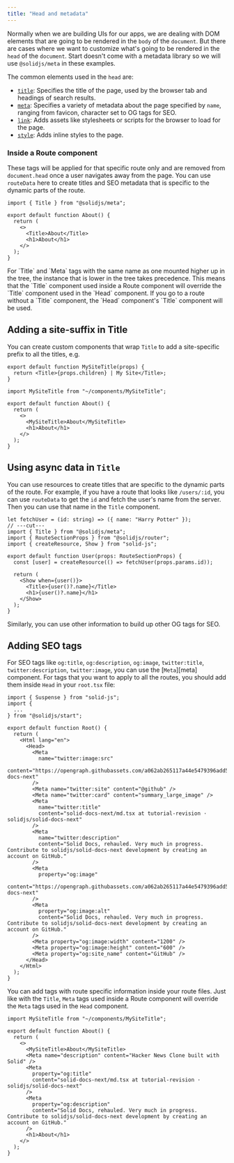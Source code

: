 ```yaml
---
title: "Head and metadata"
---
```


Normally when we are building UIs for our apps, we are dealing with DOM elements that are going to be rendered in the `body` of the `document`. But there are cases where we want to customize what's going to be rendered in the `head` of the `document`. Start doesn't come with a metadata library so we will use `@solidjs/meta` in these examples.

The common elements used in the `head` are:

- [`title`][nativetitle]: Specifies the title of the page, used by the browser tab and headings of search results.
- [`meta`][nativemeta]: Specifies a variety of metadata about the page specified by `name`, ranging from favicon, character set to OG tags for SEO.
- [`link`][nativelink]: Adds assets like stylesheets or scripts for the browser to load for the page.
- [`style`][nativestyle]: Adds inline styles to the page.

### Inside a Route component

These tags will be applied for that specific route only and are removed from `document.head` once a user navigates away from the page. You can use `routeData` here to create titles and SEO metadata that is specific to the dynamic parts of the route.

```tsx {0,5}
import { Title } from "@solidjs/meta";

export default function About() {
  return (
    <>
      <Title>About</Title>
      <h1>About</h1>
    </>
  );
}
```

<aside title="Order of precedence of head tags" type="advanced">
  For `Title` and `Meta` tags with the same name as one mounted higher up in the tree, the instance
  that is lower in the tree takes precedence. This means that the `Title` component used inside a
  Route component will override the `Title` component used in the `Head` component. If you go to a
  route without a `Title` component, the `Head` component's `Title` component will be used.
</aside>

## Adding a site-suffix in Title

You can create custom components that wrap `Title` to add a site-specific prefix to all the titles, e.g.

```tsx
export default function MySiteTitle(props) {
  return <Title>{props.children} | My Site</Title>;
}
```

```tsx {0,5}
import MySiteTitle from "~/components/MySiteTitle";

export default function About() {
  return (
    <>
      <MySiteTitle>About</MySiteTitle>
      <h1>About</h1>
    </>
  );
}
```

## Using async data in `Title`

You can use resources to create titles that are specific to the dynamic parts of the route. For example, if you have a route that looks like `/users/:id`, you can use `routeData` to get the `id` and fetch the user's name from the server. Then you can use that name in the `Title` component.

```tsx {0,5} twoslash
let fetchUser = (id: string) => ({ name: "Harry Potter" });
// ---cut---
import { Title } from "@solidjs/meta";
import { RouteSectionProps } from "@solidjs/router";
import { createResource, Show } from "solid-js";

export default function User(props: RouteSectionProps) {
  const [user] = createResource(() => fetchUser(props.params.id));

  return (
    <Show when={user()}>
      <Title>{user()?.name}</Title>
      <h1>{user()?.name}</h1>
    </Show>
  );
}
```

Similarly, you can use other information to build up other OG tags for SEO.

## Adding SEO tags

For SEO tags like `og:title`, `og:description`, `og:image`, `twitter:title`, `twitter:description`, `twitter:image`, you can use the [`Meta`][meta] component. For tags that you want to apply to all the routes, you should add them inside `Head` in your `root.tsx` file:

```tsx {9-33}
import { Suspense } from "solid-js";
import {
  ...
} from "@solidjs/start";

export default function Root() {
  return (
    <Html lang="en">
      <Head>
        <Meta
          name="twitter:image:src"
          content="https://opengraph.githubassets.com/a062ab265117a44e5479396add57906d85de72b4dd278127be810c33e00768cf/solidjs/solid-docs-next"
        />
        <Meta name="twitter:site" content="@github" />
        <Meta name="twitter:card" content="summary_large_image" />
        <Meta
          name="twitter:title"
          content="solid-docs-next/md.tsx at tutorial-revision · solidjs/solid-docs-next"
        />
        <Meta
          name="twitter:description"
          content="Solid Docs, rehauled. Very much in progress. Contribute to solidjs/solid-docs-next development by creating an account on GitHub."
        />
        <Meta
          property="og:image"
          content="https://opengraph.githubassets.com/a062ab265117a44e5479396add57906d85de72b4dd278127be810c33e00768cf/solidjs/solid-docs-next"
        />
        <Meta
          property="og:image:alt"
          content="Solid Docs, rehauled. Very much in progress. Contribute to solidjs/solid-docs-next development by creating an account on GitHub."
        />
        <Meta property="og:image:width" content="1200" />
        <Meta property="og:image:height" content="600" />
        <Meta property="og:site_name" content="GitHub" />
      </Head>
    </Html>
  );
}
```

You can add tags with route specific information inside your route files. Just like with the `Title`, `Meta` tags used inside a Route component will override the `Meta` tags used in the `Head` component.

```tsx {6-14}
import MySiteTitle from "~/components/MySiteTitle";

export default function About() {
  return (
    <>
      <MySiteTitle>About</MySiteTitle>
      <Meta name="description" content="Hacker News Clone built with Solid" />
      <Meta
        property="og:title"
        content="solid-docs-next/md.tsx at tutorial-revision · solidjs/solid-docs-next"
      />
      <Meta
        property="og:description"
        content="Solid Docs, rehauled. Very much in progress. Contribute to solidjs/solid-docs-next development by creating an account on GitHub."
      />
      <h1>About</h1>
    </>
  );
}
```

[nativelink]: https://developer.mozilla.org/en-US/docs/Web/HTML/Element/link
[nativestyle]: https://developer.mozilla.org/en-US/docs/Web/HTML/Element/style
[nativemeta]: https://developer.mozilla.org/en-US/docs/Web/HTML/Element/meta
[nativetitle]: https://developer.mozilla.org/en-US/docs/Web/HTML/Element/title
[nativehead]: https://developer.mozilla.org/en-US/docs/Web/HTML/Element/head